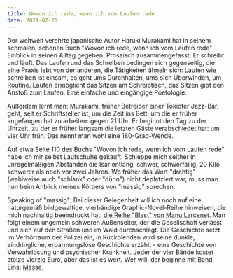 ```yaml
---
title: Wovon ich rede, wenn ich vom Laufen rede
date: 2021-02-20
---
```

Der weltweit verehrte japanische Autor Haruki Murakami hat in seinem schmalen, schönen Buch "Wovon ich rede, wenn ich vom Laufen rede" Einblick in seinen Alltag gegeben. Prosaisch zusammengefasst: Er schreibt und läuft. Das Laufen und das Schreiben bedingen sich gegenseitig, die eine Praxis lebt von der anderen, die Tätigkeiten ähneln sich: Laufen wie schreiben ist einsam, es geht ums Durchhalten, ums sich Überwinden, um Routine. Laufen ermöglicht das Sitzen am Schreibtisch, das Sitzen gibt den Anstoß zum Laufen. Eine einfache und eingängige Poetologie. 

Außerdem lernt man: Murakami, früher Betreiber einer Tokioter Jazz-Bar, geht, seit er Schriftsteller ist, um die Zeit ins Bett, um die er früher angefangen hat zu arbeiten: gegen 21 Uhr. Er beginnt den Tag zu der Uhrzeit, zu der er früher langsam die letzten Gäste verabschiedet hat: um vier Uhr früh. Das nennt man wohl eine 180-Grad-Wende.

Auf etwa Seite 110 des Buchs "Wovon ich rede, wenn ich vom Laufen rede" habe ich mir selbst Laufschuhe gekauft. Schleppe mich seither in unregelmäßigen Abständen die Isar entlang, schwer, schwerfällig, 20 Kilo schwerer als noch vor zwei Jahren. Wo früher das Wort "drahtig" (wahlweise auch "schlank" oder "dünn") nicht deplatziert war, muss man nun beim Anblick meines Körpers von "massig" sprechen. 

Speaking of "massig": Bei dieser Gelegenheit will ich noch auf eine naturgemäß bildgewaltige, vierbändige Graphic-Novel-Reihe hinweisen, die mich nachhaltig beeindruckt hat: [die Reihe "Blast" von Manu Larcenet](https://www.tagesspiegel.de/kultur/comics/blast-von-manu-larcenet-kaltes-blut/12008930.html). Man folgt einem ungemein schweren Außenseiter, der die Gesellschaft verlässt und sich auf den Straßen und im Wald durchschlägt. Die Geschichte setzt im Verhörraum der Polizei ein, in Rückblenden wird seine dunkle, eindringliche, erbarmungslose Geschichte erzählt - eine Geschichte von Verwahrlosung und psychischer Krankheit. Jeder der vier Bände kostet stolze vierzig Euro, aber das ist es wert. Wer will, der beginne mit Band Eins: [Masse.](https://www.reprodukt.com/Produkt/blast/blast-1-masse/)